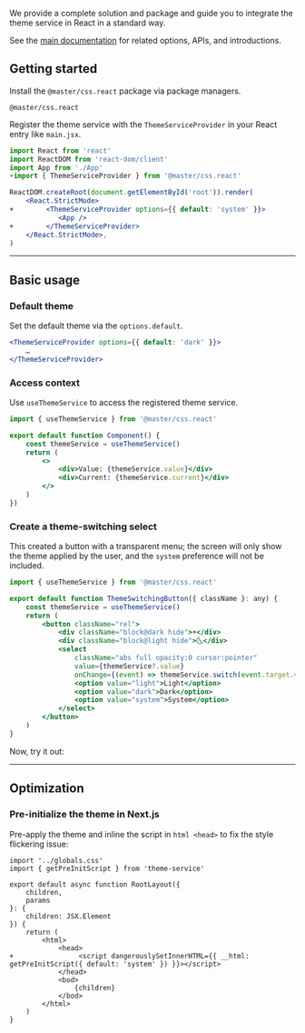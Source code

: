 
We provide a complete solution and package and guide you to integrate the theme service in React in a standard way.

See the [main documentation](/docs/theme-service) for related options, APIs, and introductions.

## Getting started
Install the `@master/css.react` package via package managers.
```install
@master/css.react
```
Register the theme service with the `ThemeServiceProvider` in your React entry like `main.jsx`.
```jsx
import React from 'react'
import ReactDOM from 'react-dom/client'
import App from './App'
+import { ThemeServiceProvider } from '@master/css.react'

ReactDOM.createRoot(document.getElementById('root')).render(
    <React.StrictMode>
+        <ThemeServiceProvider options={{ default: 'system' }}>
            <App />
+        </ThemeServiceProvider>
    </React.StrictMode>,
)
```

---

## Basic usage

### Default theme
Set the default theme via the `options.default`.
```jsx
<ThemeServiceProvider options={{ default: 'dark' }}>
    …
</ThemeServiceProvider>
```

### Access context
Use `useThemeService` to access the registered theme service.
```jsx
import { useThemeService } from '@master/css.react'

export default function Component() {
    const themeService = useThemeService()
    return (
        <>
            <div>Value: {themeService.value}</div>
            <div>Current: {themeService.current}</div>
        </>
    )
})
```

### Create a theme-switching select
This created a button with a transparent menu; the screen will only show the theme applied by the user, and the `system` preference will not be included.
```jsx
import { useThemeService } from '@master/css.react'

export default function ThemeSwitchingButton({ className }: any) {
    const themeService = useThemeService()
    return (
        <button className="rel">
            <div className="block@dark hide">☀️</div>
            <div className="block@light hide">🌜</div>
            <select 
                className="abs full opacity:0 cursor:pointer"
                value={themeService?.value}
                onChange={(event) => themeService.switch(event.target.value)}>
                <option value="light">Light</option>
                <option value="dark">Dark</option>
                <option value="system">System</option>
            </select>
        </button>
    )
}
```
Now, try it out:
<Demo>
    <ThemeButton />
</Demo>

---

## Optimization

### Pre-initialize the theme in Next.js
Pre-apply the theme and inline the script in `html <head>` to fix the style flickering issue:
```tsx name=app/layout.tsx
import '../globals.css'
import { getPreInitScript } from 'theme-service'

export default async function RootLayout({
    children,
    params
}: {
    children: JSX.Element
}) {
    return (
        <html>
            <head>
+                <script dangerouslySetInnerHTML={{ __html: getPreInitScript({ default: 'system' }) }}></script>
            </head>
            <bod>
                {children}
            </bod>
        </html>
    )
}
```